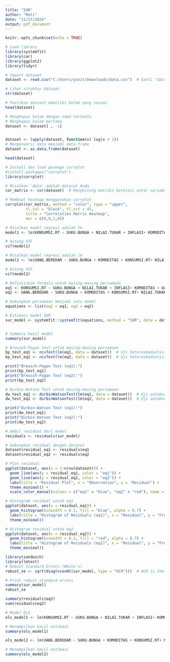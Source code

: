 ---
title: "SUR"
author: "Muti"
date: "11/17/2024"
output: pdf_document
---

```{r setup, include=FALSE}
knitr::opts_chunk$set(echo = TRUE)
```

```{r}
# Load library
library(systemfit)
library(car)
library(ggplot2)
library(tidyr)
```
```{r}
# Import dataset
dataset <- read.csv("C:/Users/yunit/Downloads/data.csv")  # Ganti "data.csv" dengan path file Anda

# Lihat struktur dataset
str(dataset)

# Pastikan dataset memiliki kolom yang sesuai
head(dataset)
```
```{r}
# Menghapus kolom dengan nama tertentu
# Menghapus kolom pertama
dataset <- dataset[ , -1]


dataset <- lapply(dataset, function(x) log(x + 1))
# Mengonversi data menjadi data.frame
dataset <- as.data.frame(dataset)

head(dataset)
```
```{r}
# Install dan load package corrplot
#install.packages("corrplot")
library(corrplot)

# Misalkan 'data' adalah dataset Anda
cor_matrix <- cor(dataset)  # Menghitung matriks korelasi antar variabel

# Membuat heatmap menggunakan corrplot
corrplot(cor_matrix, method = "color", type = "upper", 
         tl.col = "black", tl.srt = 45, 
         title = "Correlation Matrix Heatmap", 
         mar = c(0,0,1,0))

```
```{r}
# Misalkan model regresi adalah lm
model1 <- lm(KONSUMSI.RT ~ SUKU.BUNGA + NILAI.TUKAR + INFLASI+ KOMODITAS + UANG.BEREDAR, data = dataset)

# Hitung VIF
vif(model1)
```
```{r}
# Misalkan model regresi adalah lm
model2 <- lm(UANG.BEREDAR ~ SUKU.BUNGA + KOMODITAS + KONSUMSI.RT+ NILAI.TUKAR+ INFLASI, data = dataset)

# Hitung VIF
vif(model2)
```

```{r}
# Definisikan formula untuk masing-masing persamaan
eq1 <- KONSUMSI.RT ~ SUKU.BUNGA + NILAI.TUKAR + INFLASI+ KOMODITAS + UANG.BEREDAR
eq2 <- UANG.BEREDAR ~ SUKU.BUNGA + KOMODITAS + KONSUMSI.RT+ NILAI.TUKAR+ INFLASI

# Gabungkan persamaan menjadi satu model
equations <- list(eq1 = eq1, eq2 = eq2)

```

```{r}
# Estimasi model SUR
sur_model <- systemfit::systemfit(equations, method = "SUR", data = dataset)


# Summary hasil model
summary(sur_model)

```


```{r}
# Breusch-Pagan test untuk masing-masing persamaan
bp_test_eq1 <- ncvTest(lm(eq1, data = dataset))  # Uji heteroskedastisitas untuk eq1
bp_test_eq2 <- ncvTest(lm(eq2, data = dataset))  # Uji heteroskedastisitas untuk eq2

print("Breusch-Pagan Test (eq1):")
print(bp_test_eq1)
print("Breusch-Pagan Test (eq2):")
print(bp_test_eq2)

```


```{r}
# Durbin-Watson Test untuk masing-masing persamaan
dw_test_eq1 <- durbinWatsonTest(lm(eq1, data = dataset))  # Uji autokorelasi untuk eq1
dw_test_eq2 <- durbinWatsonTest(lm(eq2, data = dataset))  # Uji autokorelasi untuk eq2

print("Durbin-Watson Test (eq1):")
print(dw_test_eq1)
print("Durbin-Watson Test (eq2):")
print(dw_test_eq2)

```
```{r}
# Ambil residual dari model
residuals <- residuals(sur_model)

# Gabungkan residual dengan dataset
dataset$residual_eq1 <- residuals$eq1
dataset$residual_eq2 <- residuals$eq2

# Plot residual
ggplot(dataset, aes(x = 1:nrow(dataset))) +
  geom_line(aes(y = residual_eq1, color = "eq1")) +
  geom_line(aes(y = residual_eq2, color = "eq2")) +
  labs(title = "Residual Plot", x = "Observation", y = "Residual") +
  theme_minimal() +
  scale_color_manual(values = c("eq1" = "blue", "eq2" = "red"), name = "Equation")

```


```{r}
# Histogram residual untuk eq1
ggplot(dataset, aes(x = residual_eq1)) +
  geom_histogram(binwidth = 0.1, fill = "blue", alpha = 0.7) +
  labs(title = "Histogram of Residuals (eq1)", x = "Residual", y = "Frequency") +
  theme_minimal()

# Histogram residual untuk eq2
ggplot(dataset, aes(x = residual_eq2)) +
  geom_histogram(binwidth = 0.1, fill = "red", alpha = 0.7) +
  labs(title = "Histogram of Residuals (eq2)", x = "Residual", y = "Frequency") +
  theme_minimal()

```


```{r}
library(sandwich)
library(lmtest)
# Robust Standard Errors (White's)
robust_se <- sqrt(diag(vcovHC(sur_model, type = "HC0")))  # HC0 is the White estimator

# Print robust standard errors
summary(sur_model)
robust_se

```


```{r}
summary(residuals$eq2)
sum(residuals$eq2)

```
```{r}
# Model OLS
ols_model1 <- lm(KONSUMSI.RT ~ SUKU.BUNGA + NILAI.TUKAR + INFLASI+ KOMODITAS + UANG.BEREDAR, data = dataset)

# Menampilkan hasil estimasi
summary(ols_model1)
```
```{r}
ols_model2 <- lm(UANG.BEREDAR ~ SUKU.BUNGA + KOMODITAS + KONSUMSI.RT+ NILAI.TUKAR+ INFLASI, data = dataset)

# Menampilkan hasil estimasi
summary(ols_model2)
```


```{r}

```


```{r}
```

